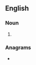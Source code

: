 {{also|scopies}}
==English==

===Noun===
{{head|en|noun plural form}}

# {{plural of|Scopie|lang=en}}

===Anagrams===
* {{anagrams|en|piscose|psicose|spicose}}